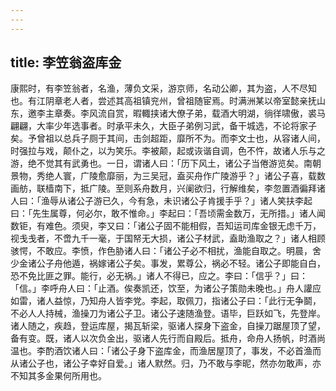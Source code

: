 ```yaml
---
---
---
```

title: 李笠翁盗库金
---



康熙时，有李笠翁者，名渔，薄负文采，游京师，名动公卿，其为盗，人不尽知也。有江阴章老人者，尝述其高祖镇兖州，曾祖随宦焉。时满洲某以帝室懿亲抚山东，邀李主章奏。李风流自赏，暇輙挟诸大僚子弟，载酒大明湖，徜徉啸傲，裘马翩翩，大率少年选事者。时承平未久，大臣子弟例习武，备干城选，不论将家子矣。予曾祖以总兵子厕于其间，击剑超距，靡所不为。而李文士也，从容诸人间，时强拉与戏，颠仆之，以为笑乐。李被颠，起或诙谐自调，色不忤，故诸人乐与之游，绝不觉其有武勇也。一日，谓诸人曰：「历下风土，诸公子当倦游览矣。南朝景物，秀绝人寰，广陵愈靡丽，为三吴冠，盍买舟作广陵游乎？」诸公子喜，载数画舫，联樯南下，抵广陵。至则系舟数月，兴阑欲归，行解维矣，李忽置酒徧拜诸人曰：「渔辱从诸公子游已久，今有急，未识诸公子肯援手乎？」诸人笑扶李起曰：「先生属尊，何必尔，敢不惟命。」李起曰：「吾顷需金数万，无所措。」诸人闻数钜，有难色。须臾，李又曰：「诸公子固不能相假，吾知运司库金银无虑千万，视戋戋者，不啻九千一毫，于国帑无大损，诸公子材武，盍助渔取之？」诸人相顾骇愕，不敢应。李愤，作色胁诸人曰：「诸公子必不相扰，渔能自取之。明晨，舍少金诸公子舟他遁，祸嫁诸公子矣。事发，累尊公，祸必不轻。诸公子即能自白，恐不免比匪之罪。能行，必无祸。」诸人不得已，应之。李曰：「信乎？」曰：「信。」李呼舟人曰：「止酒。俟奏凯还，饮至，为诸公子策勋未晚也。」舟人讙应如雷，诸人益惊，乃知舟人皆李党。李起，取佩刀，指诸公子曰：「此行无争鬬，不必人人持械，渔操刀为诸公子卫。诸公子速随渔登。语毕，巨跃如飞，先登岸。诸人随之，疾趋，登运库屋，揭瓦斩梁，驱诸人探身下盗金，自操刀踞屋顶了望，备有变。既，诸人以次负金出，驱诸人先行而自殿后。抵舟，命舟人扬帆，时酒尚温也。李酌酒饮诸人曰：「诸公子身下盗库金，而渔居屋顶了，事发，不必首渔而从诸公子也，诸公子幸好自爱。」诸人默然。归，乃不敢与李昵，然亦勿敢声，亦不知其多金果何所用也。